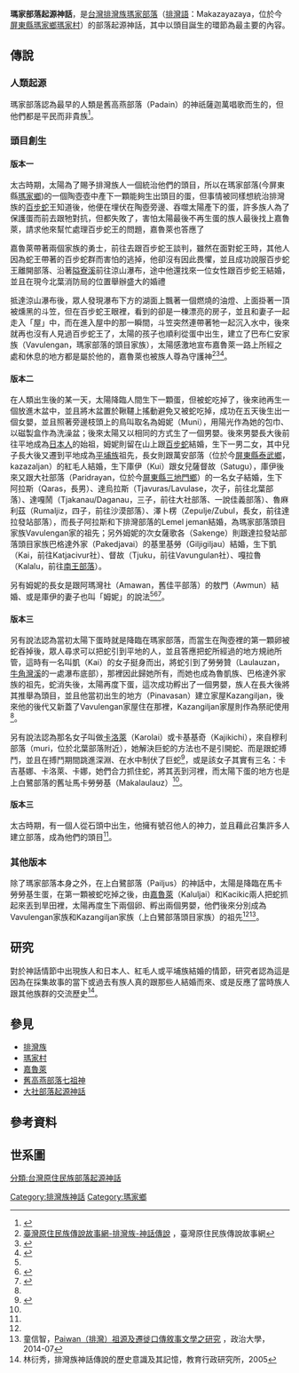 '''瑪家部落起源神話'''，是[[台灣|台灣]][[排灣族|排灣族]][[瑪家村|瑪家部落]]（[[排灣語|排灣語]]：Makazayazaya，位於今[[屏東縣|屏東縣]][[瑪家鄉|瑪家鄉]][[瑪家村|瑪家村]]）的部落起源神話，其中以頭目誕生的環節為最主要的內容。

==傳說==
===人類起源===
{{main|薩迦萬}}
瑪家部落認為最早的人類是舊高燕部落（Padain）的神祇薩迦萬唱歌而生的，但他們都是平民而非貴族<ref name="番族慣習調查報告書第五卷排灣族．第一冊">{{cite book|last=|first=|date=2003-10-01|title=番族慣習調查報告書第五卷排灣族．第一冊|url=https://tm.ncl.edu.tw/article?u=022_004_00003740&lang=chn|location=|publisher=中央研究院民族所|page=|isbn=9789576719721|author=臺灣總督府臨時臺灣舊慣調查會|access-date=2021-01-25|archive-date=2021-01-11|archive-url=https://web.archive.org/web/20210111005448/https://tm.ncl.edu.tw/article?u=022_004_00003740&lang=chn|dead-url=no}}</ref>。
===頭目創生===

====版本一====
太古時期，太陽為了賜予排灣族人一個統治他們的頭目，所以在瑪家部落(今屏東縣[[瑪家鄉|瑪家鄉]])的一個陶壺壺中產下一顆能夠生出頭目的蛋，但事情被同樣想統治排灣族的[[百步蛇|百步蛇]]王知道後，他便在埋伏在陶壺旁邊、吞噬太陽產下的蛋，許多族人為了保護蛋而前去跟牠對抗，但都失敗了，害怕太陽最後不再生蛋的族人最後找上嘉魯萊，請求他來幫忙處理百步蛇王的問題，嘉魯萊也答應了

嘉魯萊帶著兩個家族的勇士，前往去跟百步蛇王談判，雖然在面對蛇王時，其他人因為蛇王帶著的百步蛇群而害怕的逃掉，他卻沒有因此畏懼，並且成功說服百步蛇王離開部落、沿著[[隘寮溪|隘寮溪]]前往涼山瀑布，途中他還找來一位女性跟百步蛇王結婚，並且在現今北葉消防局的位置舉辦盛大的婚禮

抵達涼山瀑布後，眾人發現瀑布下方的湖面上飄著一個燃燒的油燈、上面掛著一頂被燻黑的斗笠，但在百步蛇王眼裡，看到的卻是一棟漂亮的房子，並且和妻子一起走入「屋」中，而在進入屋中的那一瞬間，斗笠突然連帶著牠一起沉入水中，後來就再也沒有人見過百步蛇王了，太陽的孩子也順利從蛋中出生，建立了巴布仁安家族（Vavulengan，瑪家部落的頭目家族），太陽感激地宣布嘉魯萊一路上所經之處和休息的地方都是屬於他的，嘉魯萊也被族人尊為守護神<ref name="神話傳說">[https://twasw.weebly.com/310703544120659354988.html 臺灣原住民族傳說故事網-排灣族-神話傳說] {{Wayback|url=https://twasw.weebly.com/310703544120659354988.html |date=20191204150256 }}，臺灣原住民族傳說故事網</ref><ref name="琉璃斜坡上文化部落-北葉部落誌">{{cite book |author = 屏東縣瑪家鄉北葉社區發展協會 |title = 《琉璃斜坡上文化部落-北葉部落誌》 |publisher = 中華民國行政院文化部 |year = 2010 }}</ref><ref name="臺灣原住民史：排灣族史篇">{{cite book |author = 童春發 |title = 《臺灣原住民史：排灣族史篇》 |publisher = 臺灣省文獻委員會 |year = 2001 |isbn = 9570298944 }}</ref>。

====版本二====
在人類出生後的某一天，太陽降臨人間生下一顆蛋，但被蛇吃掉了，後來祂再生一個放進木盆中，並且將木盆置於鞦韆上搖動避免又被蛇吃掉，成功在五天後生出一個女嬰，並且照著旁邊枝頭上的鳥叫取名為姆妮（Muni），用陽光作為她的包巾、以磁製盒作為洗澡盆；後來太陽又以相同的方式生了一個男嬰。後來男嬰長大後前往平地成為[[日本人|日本人]]的始祖，姆妮則留在山上跟[[百步蛇|百步蛇]]結婚，生下一男二女，其中兒子長大後又遷到平地成為[[平埔族|平埔族]]祖先，長女則跟萬安部落（位於今[[屏東縣|屏東縣]][[泰武鄉|泰武鄉]]，kazazaljan）的紅毛人結婚，生下庫伊（Kui）跟女兒薩督故（Satugu），庫伊後來又跟大社部落（Paridrayan，位於今[[屏東縣|屏東縣]][[三地門鄉|三地門鄉]]）的一名女子結婚，生下阿拉斯（Qaras，長男）、達烏拉斯（Tjavuras/Lavulase，次子，前往北葉部落）、達嘎鬧（Tjakanau/Daganau，三子，前往大社部落、一說佳義部落）、魯麻利茲（Rumaljiz，四子，前往沙漠部落）、澤卜楞（Zepulje/Zubul，長女，前往達拉發站部落），而長子阿拉斯和下排灣部落的Lemel jeman結婚，為瑪家部落頭目家族Vavulengan家的祖先；另外姆妮的次女薩歌各（Sakenge）則跟達拉發站部落頭目家族巴格達外家（Pakedjavai）的基里基勞（Giljigiljau）結婚，生下凱（Kai，前往Katjacivur社）、督故（Tjuku，前往Vavungulan社）、嘎拉魯（Kalalu，前往[[南王部落|南王部落]]）。

另有姆妮的長女是跟阿瑪灣社（Amawan，舊佳平部落）的敖門（Awmun）結婚、或是庫伊的妻子也叫「姆妮」的說法<ref name="番族慣習調查報告書第五卷排灣族．第一冊"/><ref name="原住民神話故事全集3">{{cite book|last=|first=|date=2002|title=原住民神話故事全集3|url=http://www.smcbook.com.tw/smc/index.php?route=product/product&path=232_345&product_id=56676|location=|publisher=漢藝色研|page=|isbn=9789576224614|author=林道生|access-date=2022-01-16|archive-date=2020-10-26|archive-url=https://web.archive.org/web/20201026101518/http://www.smcbook.com.tw/smc/index.php?route=product%2Fproduct&path=232_345&product_id=56676|dead-url=yes}}</ref><ref name="排灣：拉瓦爾亞族部落貴族之探源">{{cite web|author=德瑪拉拉德|title=排灣：拉瓦爾亞族部落貴族之探源|url=https://www.sanmin.com.tw/product/index/000318974|publisher=稻鄉出版社|isbn=9789867862068|accessdate=2002-09-01}}</ref>。

====版本三====
另有說法認為當初太陽下蛋時就是降臨在瑪家部落，而當生在陶壺裡的第一顆卵被蛇吞掉後，眾人尋求可以把蛇引到平地的人，並且答應把蛇所經過的地方規祂所管，這時有一名叫凱（Kai）的女子挺身而出，將蛇引到了勞勞贊（Laulauzan，[[牛角灣溪|牛角灣溪]]的一處瀑布底部），那裡因此歸她所有，而她也成為魯凱族、巴格達外家族的祖先，蛇消失後，太陽再度下蛋，這次成功孵出了一個男嬰，族人在長大後將其推舉為頭目，並且他當初出生的地方（Pinavasan）建立家屋Kazangiljan，後來他的後代又新蓋了Vavulengan家屋住在那裡，Kazangiljan家屋則作為祭祀使用<ref name="番族慣習調查報告書第五卷排灣族．第一冊"/>。

另有說法認為那名女子叫做[[卡洛萊|卡洛萊]]（Karolai）或卡基基奇（Kajikichi），來自穆利部落（muri，位於北葉部落附近），她解決巨蛇的方法也不是引開蛇、而是跟蛇搏鬥，並且在搏鬥期間跳進深淵、在水中制伏了巨蛇<ref name="台灣高砂族系統所屬の研究">{{cite book|last=|first=|date=1996|title=台灣高砂族系統所屬の研究|url=https://tm.ncl.edu.tw/article?u=008_106_000014&lang=chn|location=|publisher=南天書局|page=|isbn=9789576383052|author=台北帝國大學|access-date=2021-01-25|archive-date=2021-01-11|archive-url=https://web.archive.org/web/20210111005330/https://tm.ncl.edu.tw/article?u=008_106_000014&lang=chn|dead-url=no}}</ref>，或是該女子其實有三名：卡吉基娜、卡洛萊、卡娜，她們合力抓住蛇，將其丟到河裡，而太陽下蛋的地方也是上白鷺部落的舊址馬卡勞勞基（Makalaulauz）<ref name="原住民神話故事全集3"/>。

====版本三====
太古時期，有一個人從石頭中出生，他擁有號召他人的神力，並且藉此召集許多人建立部落，成為他們的頭目<ref name="原住民神話故事全集3"/>。

===其他版本===
除了瑪家部落本身之外，在上白鷺部落（Pailjus）的神話中，太陽是降臨在馬卡勞勞基生蛋，在第一顆被蛇吃掉之後，由[[嘉魯萊|嘉魯萊]]（Kaluljai）和Kacikic兩人把蛇抓起來丟到旱田裡，太陽再度生下兩個卵、孵出兩個男嬰，他們後來分別成為Vavulengan家族和Kazangiljan家族（上白鷺部落頭目家族）的祖先<ref name="番族慣習調查報告書第五卷排灣族．第一冊"/><ref name="Paiwan（排灣）祖源及遷徙口傳敘事文學之研究">童信智，[https://nccur.lib.nccu.edu.tw/bitstream/140.119/74933/1/950301.pdf Paiwan（排灣）祖源及遷徙口傳敘事文學之研究] {{Wayback|url=https://nccur.lib.nccu.edu.tw/bitstream/140.119/74933/1/950301.pdf |date=20170808050822 }}，政治大學，2014-07</ref>。
==研究==
對於神話情節中出現族人和日本人、紅毛人或平埔族結婚的情節，研究者認為這是因為在採集故事的當下或過去有族人真的跟那些人結婚而來、或是反應了當時族人跟其他族群的交流歷史<ref name="排灣族神話傳說的歷史意識及其記憶">林衍秀，排灣族神話傳說的歷史意識及其記憶，教育行政研究所，2005</ref>。
==參見==
*[[排灣族|排灣族]]
*[[瑪家村|瑪家村]]
*[[嘉魯萊|嘉魯萊]]
*[[舊高燕部落七祖神|舊高燕部落七祖神]]
*[[大社部落起源神話|大社部落起源神話]]

==參考資料==
{{reflist}}


[[Category:排灣族神話|Category:排灣族神話]]
==世系圖==
{{familytree/start}}
{{familytree | | | | | | | | | | | | | | | | | | | | | | | | | | | | | | | | | | | | | | | | | | | | | | | | }}
{{familytree | | | | | | | | | | | | | | | | | | | | | | | | | | | | | | | | | | | | | | | | | | | | | | | | }}
{{familytree | | | | | | | | | | | | | | | | | | | | | | | | | | | | | | | | | | | | | | | | | | | | | | | | }}
{{familytree | | | | | | | |A1| | | | | | | | | | | | | | | | | | | | | | | | | | | | | | | | | | | | |A1=太陽}}
{{familytree | | | | | | | | |!| | | | | | | | | | | | | | | | | | | | | | | | | | | | | | | | | | | | | | | }}
{{familytree | | | | | |,|-|-|+|-|-|.| | | | | | | | | | | | | | | | | | | | | | | | | | | | | | | | | | | | }}
{{familytree | | | | |B2|B3|B1|-|y|-|B4| | | | | | | | | | | | | | | | | | | | | | | | | | | | | | | | | | | |B1=姆妮|B2=不知名男性|B3=卵（未孵化即被吞噬）|B4=百步蛇}}
{{familytree | | | | | |!| | | | | |,|-|-|+|-|-|-|-|-|-|-|-|.| | | | | | | | | | | | | | | | | | | | | | | | }}
{{familytree | | | | |C1| | | |C2|C3|-|y|-|C5|C4|-|y|-|C6| | | | | | | | | | | | | | | | | | | | | | | | | | | |C1=日本人|C2=兒子|C3=長女|C4={{lang|el|次女}}<br />薩歌各|C5=紅毛人或敖門|C6=基里基勞}}
{{familytree | | | | | | | | | | | |!| | |,|-|-|^|-|-|-|-|-|.| | |)|-|-|v|-|-|.| | | | | | | | | | | | | | |}}
{{familytree | | | | | | | | | | |D1|D2|-|y|-|D3|D4|D5|D6|D7| | | | | | | | | | | | | | | | | | | | | | | | | | | |D1=平埔族|D2=庫伊|D3={{lang|el|大社部落女子}}<br />姆妮|D4=薩督故|D5=凱|D6=督故|D7=嘎拉魯}}
{{familytree | | | | | | | | |,|-|-|v|-|-|v|-|-|+|-|-|.| | | | | | | | | | | | | | | | | | | | | | | | | | |}}
{{familytree | |F6|-|y|-|F1|F2|F3|F4|F5| | | | | | | | | | | | | | | | | | | | | | | | | | | | | | | | | | | |F1={{lang|el|長子、頭目}}<br />阿拉斯|F2={{lang|el|次子}}<br />達烏拉斯|F3={{lang|el|三子}}<br />達嘎鬧|F4={{lang|el|四子}}<br />魯麻利茲|F5={{lang|el|長女}}<br />澤卜楞|F6=Lemel jeman}}
{{familytree | | | | | | | | | | | | | | | | | | | | | | | | | | | | | | | | | | | | | | | | | | | | | | | | | | }}
{{familytree | | | | | | | | | | | | | | | | | | | | | | | | | | | | | | | | | | | | | | | | | | | | | | | | | | }}
{{familytree | | | | | | | | | | | | | | | | | | | | | | | | | | | | | | | | | | | | | | | | | | | | | | | | | | | }}

[[Category:瑪家鄉|Category:瑪家鄉]]
[[分類:台灣原住民族部落起源神話|分類:台灣原住民族部落起源神話]]